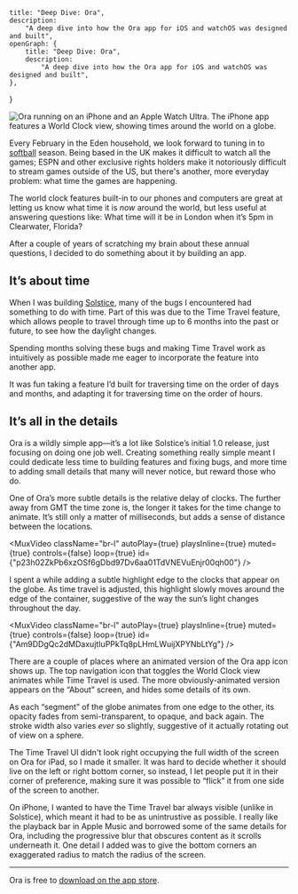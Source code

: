 
    title: "Deep Dive: Ora",
    description:
        "A deep dive into how the Ora app for iOS and watchOS was designed and built",
    openGraph: {
        title: "Deep Dive: Ora",
        description:
            "A deep dive into how the Ora app for iOS and watchOS was designed and built",
    },
}

<OraTitle />

<Image
    alt="Ora running on an iPhone and an Apple Watch Ultra. The iPhone app features a World Clock view, showing times around the world on a globe."
    src="/uploads/portfolio/ora-devices.png"
    width={2120}
    height={2303}
/>

Every February in the Eden household, we look forward to tuning in to
[softball](https://www.ncaa.com/sports/softball/d1) season. Being based in the
UK makes it difficult to watch all the games; ESPN and other exclusive rights
holders make it notoriously difficult to stream games outside of the US, but
there's another, more everyday problem: what time the games are happening.

The world clock features built-in to our phones and computers are great at
letting us know what time it is _now_ around the world, but less useful at
answering questions like: What time will it be in London when it’s 5pm in
Clearwater, Florida?

After a couple of years of scratching my brain about these annual questions, I
decided to do something about it by building an app.

## It’s about time

When I was building [Solstice](/portfolio/solstice), many of the bugs I
encountered had something to do with time. Part of this was due to the Time
Travel feature, which allows people to travel through time up to 6 months into
the past or future, to see how the daylight changes.

Spending months solving these bugs and making Time Travel work as intuitively as
possible made me eager to incorporate the feature into another app.

It was fun taking a feature I’d built for traversing time on the order of days
and months, and adapting it for traversing time on the order of hours.

## It’s all in the details

Ora is a wildly simple app—it’s a lot like Solstice’s initial 1.0 release, just
focusing on doing one job well. Creating something really simple meant I could
dedicate less time to building features and fixing bugs, and more time to adding
small details that many will never notice, but reward those who do.

<DeviceFrame model={DeviceModel.iPhone14Pro}>
    <MuxVideo
        autoPlay={true}
        playsInline={true}
        muted={true}
        controls={false}
        loop={true}
        id={"Rzna5BV4uIKEFnLS4N7hkQo39p7swHwiIwwGWX2YfyI"}
    />
</DeviceFrame>

One of Ora’s more subtle details is the relative delay of clocks. The further
away from GMT the time zone is, the longer it takes for the time change to
animate. It’s still only a matter of milliseconds, but adds a sense of distance
between the locations.

<MuxVideo
    className="br-l"
    autoPlay={true}
    playsInline={true}
    muted={true}
    controls={false}
    loop={true}
    id={"p23h02ZkPb6xzOSf6gDbd97Dv6aa01TdVNEVuEnjr00qh00"}
/>

I spent a while adding a subtle highlight edge to the clocks that appear on the
globe. As time travel is adjusted, this highlight slowly moves around the edge
of the container, suggestive of the way the sun’s light changes throughout the
day.

<MuxVideo
    className="br-l"
    autoPlay={true}
    playsInline={true}
    muted={true}
    controls={false}
    loop={true}
    id={"Am9DDgQc2dMDaxujtIuPPkTq8pLHmLWuijXPYNbLtYg"}
/>

There are a couple of places where an animated version of the Ora app icon shows
up. The top navigation icon that toggles the World Clock view animates while
Time Travel is used. The more obviously-animated version appears on the “About”
screen, and hides some details of its own.

As each “segment” of the globe animates from one edge to the other, its opacity
fades from semi-transparent, to opaque, and back again. The stroke width also
varies _ever_ so slightly, suggestive of it actually rotating out of view on a
sphere.

<DeviceFrame model={DeviceModel.iPadPro11M4}>
    <MuxVideo
        autoPlay={true}
        playsInline={true}
        muted={true}
        controls={false}
        loop={true}
        id={"H9otgbV02iILwFNXNtxEZZf9CtmpQ8fkf7lskti6dIIQ"}
    />
</DeviceFrame>

The Time Travel UI didn't look right occupying the full width of the screen on
Ora for iPad, so I made it smaller. It was hard to decide whether it should live
on the left or right bottom corner, so instead, I let people put it in their
corner of preference, making sure it was possible to “flick” it from one side of
the screen to another.

<DeviceFrame model={DeviceModel.iPhone14Pro}>
    <MuxVideo
        autoPlay={true}
        playsInline={true}
        muted={true}
        controls={false}
        loop={true}
        id={"7unk7FdOX02ST6qONonvtx2FjpZf2LYO6nG1Mx01AQTdk"}
    />
</DeviceFrame>

On iPhone, I wanted to have the Time Travel bar always visible (unlike in
Solstice), which meant it had to be as unintrustive as possible. I really like
the playback bar in Apple Music and borrowed some of the same details for Ora,
including the progressive blur that obscures content as it scrolls underneath
it. One detail I added was to give the bottom corners an exaggerated radius to
match the radius of the screen.

---

Ora is free to
[download on the app store](https://apps.apple.com/us/app/ora-world-clock/id6502857758).
